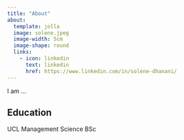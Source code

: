 ```yaml
---
title: "About"
about: 
  template: jolla
  image: solene.jpeg
  image-width: 5cm
  image-shape: round
  links:
    - icon: linkedin
      text: linkedin
      href: https://www.linkedin.com/in/solene-dhanani/
---
```


I am ...

## Education

UCL Management Science BSc
